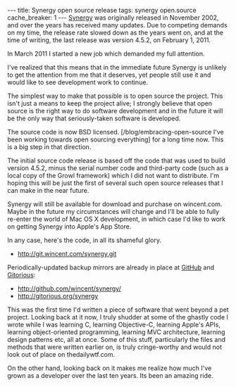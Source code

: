 ---
title: Synergy open source release
tags: synergy open.source
cache_breaker: 1
---
[[Synergy]] was originally released in November 2002, and over the years has received many updates. Due to competing demands on my time, the release rate slowed down as the years went on, and at the time of writing, the last release was version 4.5.2, on February 1, 2011.

In March 2011 I started a new job which demanded my full attention.

I've realized that this means that in the immediate future Synergy is unlikely to get the attention from me that it deserves, yet people still use it and would like to see development work to continue.

The simplest way to make that possible is to open source the project. This isn't just a means to keep the project alive; I strongly believe that open source is the right way to do software development and in the future it will be the only way that seriously-taken software is developed.

The source code is now BSD licensed. [/blog/embracing-open-source I've been working towards open sourcing everything] for a long time now. This is a big step in that direction.

The initial source code release is based off the code that was used to build version 4.5.2, minus the serial number code and third-party code (such as a local copy of the Growl framework) which I did not want to distribute. I'm hoping this will be just the first of several such open source releases that I can make in the near future.

Synergy will still be available for download and purchase on wincent.com. Maybe in the future my circumstances will change and I'll be able to fully re-enter the world of Mac OS X development, in which case I'd like to work on getting Synergy into Apple's App Store.

In any case, here's the code, in all its shameful glory.

* http://git.wincent.com/synergy.git

Periodically-updated backup mirrors are already in place at [[GitHub]] and [[Gitorious]]:

* http://github.com/wincent/synergy/
* http://gitorious.org/synergy

This was the first time I'd written a piece of software that went beyond a pet project. Looking back at it now, I truly shudder at some of the ghastly code I wrote while I was learning C, learning Objective-C, learning Apple's APIs, learning object-oriented programming, learning MVC architecture, learning design patterns etc, all at once. Some of this stuff, particularly the files and methods that were written earlier on, is truly cringe-worthy and would not look out of place on thedailywtf.com.

On the other hand, looking back on it makes me realize how much I've grown as a developer over the last ten years. Its been an amazing ride.
